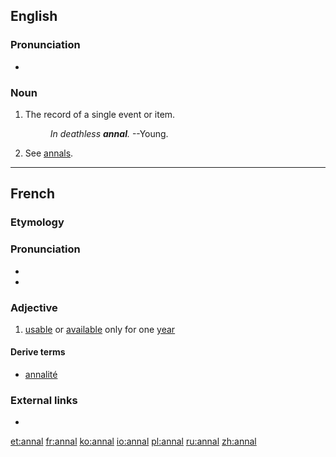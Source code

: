 {{also|annál}}
==English==

===Pronunciation===
* {{IPA|/ˈænəl/|lang=en}}

===Noun===
{{en-noun}}

# The record of a single event or item.
#: ''In deathless '''annal'''.'' --Young.
# See [[annals]].

----

==French==

===Etymology===
{{etyl|la|fr}} {{m|la|annus||year}}

===Pronunciation===
* {{IPA|/anal/|lang=fr}}
* {{homophones|lang=fr|anal|anale|anales|annale|annales}}

===Adjective===
{{fr-adj|mp=annaux}}

# {{label|fr|legal}} [[usable]] or [[available]] only for one [[year]]

====Derive terms====
* [[annalité]]

===External links===
* {{R:TLFi}}

[[et:annal]]
[[fr:annal]]
[[ko:annal]]
[[io:annal]]
[[pl:annal]]
[[ru:annal]]
[[zh:annal]]